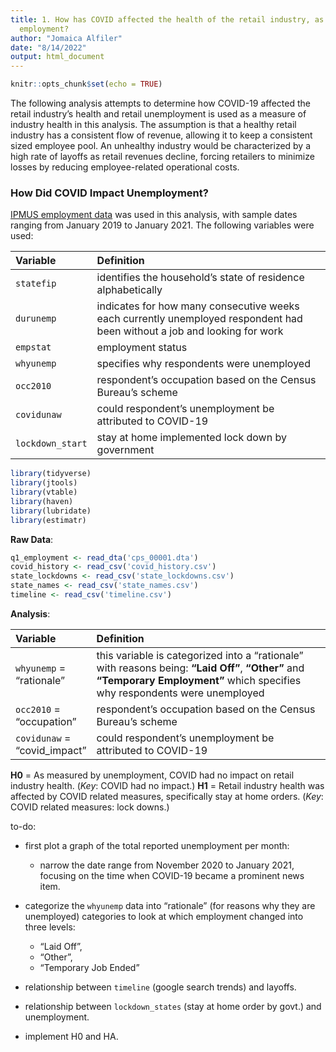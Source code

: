 ```yaml
---
title: 1. How has COVID affected the health of the retail industry, as measured by
  employment?
author: "Jomaica Alfiler"
date: "8/14/2022"
output: html_document
---
```


```r
knitr::opts_chunk$set(echo = TRUE)
```

The following analysis attempts to determine how COVID-19 affected the retail industry's health and retail unemployment is used as a measure of industry health in this analysis. The assumption is that a healthy retail industry has a consistent flow of revenue, allowing it to keep a consistent sized employee pool. An unhealthy industry would be characterized by a high rate of layoffs as retail revenues decline, forcing retailers to minimize losses by reducing employee-related operational costs.


### How Did COVID Impact Unemployment? 

[IPMUS employment data](https://cps.ipums.org/cps/index.shtml) was used in this analysis, with sample dates ranging from January 2019 to January 2021. The following variables were used:

| Variable |  Definition
|:------    |:-------------------------------------------------     | 
| `statefip` | identifies the household's state of residence alphabetically |
| `durunemp` | indicates for how many consecutive weeks each currently unemployed respondent had been without a job and looking for work |
| `empstat` | employment status |
| `whyunemp` | specifies why respondents were unemployed |            |
| `occ2010`  | respondent's occupation based on the Census Bureau's scheme |
| `covidunaw` | could respondent's unemployment be attributed to COVID-19 |
| `lockdown_start` | stay at home implemented lock down by government |


```r
library(tidyverse)
library(jtools)
library(vtable)
library(haven)
library(lubridate)
library(estimatr)
```

**Raw Data**:
```r
q1_employment <- read_dta('cps_00001.dta') 
covid_history <- read_csv('covid_history.csv') 
state_lockdowns <- read_csv('state_lockdowns.csv')
state_names <- read_csv('state_names.csv')
timeline <- read_csv('timeline.csv')
```

**Analysis**:

| Variable |  Definition
|:------    |:-------------------------------------------------     | 
| `whyunemp` = "rationale" | this variable is categorized into a "rationale" with reasons being: **"Laid Off"**, **"Other"** and **"Temporary Employment"** which specifies why respondents were unemployed |
| `occ2010` = "occupation" | respondent's occupation based on the Census Bureau's scheme |
| `covidunaw` = "covid_impact" | could respondent's unemployment be attributed to COVID-19 |

**H0** = As measured by unemployment, COVID had no impact on retail industry health. (*Key*: COVID had no impact.)
**H1** = Retail industry health was affected by COVID related measures, specifically stay at home orders. (*Key*: COVID related measures: lock downs.)


to-do:

* first plot a graph of the total reported unemployment per month:

  + narrow the date range from November 2020 to January 2021, focusing on the time when COVID-19 became a prominent news item.
  
  
* categorize the `whyunemp` data into "rationale" (for reasons why they are unemployed) categories to look at which employment changed into three levels:

  + “Laid Off”,
  + “Other”,
  + “Temporary Job Ended”
  
  
* relationship between `timeline` (google search trends) and layoffs.

* relationship between `lockdown_states` (stay at home order by govt.) and unemployment.

* implement H0 and HA.




